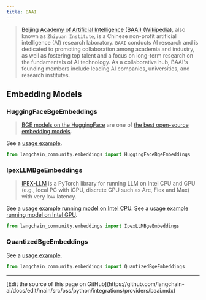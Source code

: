 ```yaml
---
title: BAAI
---
```


>[Beijing Academy of Artificial Intelligence (BAAI) (Wikipedia)](https://en.wikipedia.org/wiki/Beijing_Academy_of_Artificial_Intelligence),
> also known as `Zhiyuan Institute`, is a Chinese non-profit artificial
> intelligence (AI) research laboratory. `BAAI` conducts AI research
> and is dedicated to promoting collaboration among academia and industry,
> as well as fostering top talent and a focus on long-term research on
> the fundamentals of AI technology. As a collaborative hub, BAAI's founding
> members include leading AI companies, universities, and research institutes.


## Embedding Models

### HuggingFaceBgeEmbeddings

>[BGE models on the HuggingFace](https://huggingface.co/BAAI/bge-large-en-v1.5)
> are one of [the best open-source embedding models](https://huggingface.co/spaces/mteb/leaderboard).

See a [usage example](/oss/python/integrations/text_embedding/bge_huggingface).

```python
from langchain_community.embeddings import HuggingFaceBgeEmbeddings
```

### IpexLLMBgeEmbeddings

>[IPEX-LLM](https://github.com/intel-analytics/ipex-llm) is a PyTorch
> library for running LLM on Intel CPU and GPU (e.g., local PC with iGPU,
> discrete GPU such as Arc, Flex and Max) with very low latency.

See a [usage example running model on Intel CPU](/oss/python/integrations/text_embedding/ipex_llm).
See a [usage example running model on Intel GPU](/oss/python/integrations/text_embedding/ipex_llm_gpu).

```python
from langchain_community.embeddings import IpexLLMBgeEmbeddings
```

### QuantizedBgeEmbeddings

See a [usage example](/oss/python/integrations/text_embedding/itrex).

```python
from langchain_community.embeddings import QuantizedBgeEmbeddings
```

---

<Callout icon="pen-to-square" iconType="regular">
  [Edit the source of this page on GitHub](https://github.com/langchain-ai/docs/edit/main/src/oss/python/integrations/providers/baai.mdx)
</Callout>
